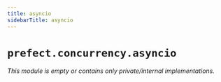```yaml
---
title: asyncio
sidebarTitle: asyncio
---
```


# `prefect.concurrency.asyncio`

*This module is empty or contains only private/internal implementations.*
